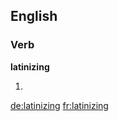 ==English==

===Verb===
'''latinizing'''

# {{present participle of|latinize}}

[[de:latinizing]]
[[fr:latinizing]]